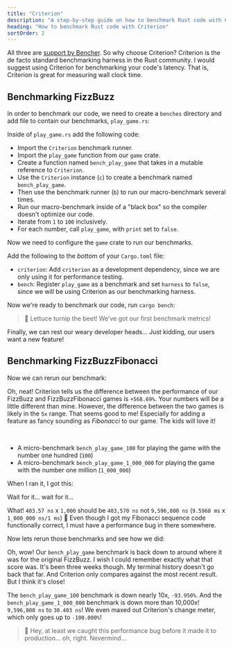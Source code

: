 ```yaml
---
title: "Criterion"
description: "A step-by-step guide on how to benchmark Rust code with Criterion"
heading: "How to benchmark Rust code with Criterion"
sortOrder: 2
---
```



<Benchmarking />

<FizzBuzzRust />

<StepByStepRust />

<MicroVsMacro />

<BenchmarkingRust />

All three are [support by Bencher](/docs/explanation/adapters/). So why choose Criterion?
Criterion is the de facto standard benchmarking harness in the Rust community.
I would suggest using Criterion for benchmarking your code's latency.
That is, Criterion is great for measuring wall clock time.

<FizzBuzzRefactor />

## Benchmarking FizzBuzz

In order to benchmark our code, we need to create a `benches` directory and add file to contain our benchmarks, `play_game.rs`:

<GameBenchesTree />

Inside of `play_game.rs` add the following code:

<FizzBuzzRefactorBenchesCode />

- Import the `Criterion` benchmark runner.
- Import the `play_game` function from our `game` crate.
- Create a function named `bench_play_game` that takes in a mutable reference to `Criterion`.
- Use the `Criterion` instance (`c`) to create a benchmark named `bench_play_game`.
- Then use the benchmark runner (`b`) to run our macro-benchmark several times.
- Run our macro-benchmark inside of a "black box" so the compiler doesn't optimize our code.
- Iterate from `1` to `100` inclusively.
- For each number, call `play_game`, with `print` set to `false`.

Now we need to configure the `game` crate to run our benchmarks.

Add the following to the _bottom_ of your `Cargo.toml` file:

<GameCargoToml />

- `criterion`: Add `criterion` as a development dependency, since we are only using it for performance testing.
- `bench`: Register `play_game` as a benchmark and set `harness` to `false`, since we will be using Criterion as our benchmarking harness.

Now we're ready to benchmark our code, run `cargo bench`:

<BenchPlayGameOutput />

> 🐰 Lettuce turnip the beet! We've got our first benchmark metrics!

Finally, we can rest our weary developer heads...
Just kidding, our users want a new feature!

<FizzBuzzFibonacciRust>
  <PlayGameRustCode />
</FizzBuzzFibonacciRust>

## Benchmarking FizzBuzzFibonacci

Now we can rerun our benchmark:

<BenchPlayGameFibonacciOutput />

Oh, neat! Criterion tells us the difference between the performance of our FizzBuzz and FizzBuzzFibonacci games is `+568.69%`.
Your numbers will be a little different than mine.
However, the difference between the two games is likely in the `5x` range.
That seems good to me! Especially for adding a feature as fancy sounding as _Fibonacci_ to our game.
The kids will love it!

<FizzBuzzFibonacciOpenRust>
  <FizzBuzzFibonacciOpenRustCode />
</FizzBuzzFibonacciOpenRust>

<TheEnd />

<br />

<OnFire />

<BenchPlayGameOnFireCode />

- A micro-benchmark `bench_play_game_100` for playing the game with the number one hundred (`100`)
- A micro-benchmark `bench_play_game_1_000_000` for playing the game with the number one million (`1_000_000`)

When I ran it, I got this:

<BenchPlayGameOnFireOutputStart />

Wait for it... wait for it...

<BenchPlayGameOnFireOutput />

What! `403.57 ns` x `1,000` should be `403,570 ns` not `9,596,800 ns` (`9.5968 ms` x `1_000_000 ns/1 ms`) 🤯
Even though I got my Fibonacci sequence code functionally correct, I must have a performance bug in there somewhere.

<FizzBuzzFibonacciFixRust />

Now lets rerun those benchmarks and see how we did:

<BenchPlayGameFixOutput />

Oh, wow! Our `bench_play_game` benchmark is back down to around where it was for the original FizzBuzz.
I wish I could remember exactly what that score was. It's been three weeks though.
My terminal history doesn't go back that far.
And Criterion only compares against the most recent result.
But I think it's close!

The `bench_play_game_100` benchmark is down nearly 10x, `-93.950%`.
And the `bench_play_game_1_000_000` benchmark is down more than 10,000x! `9,596,800 ns` to `30.403 ns`!
We even maxed out Criterion's change meter, which only goes up to `-100.000%`!

> 🐰 Hey, at least we caught this performance bug before it made it to production... oh, right. Nevermind...

<CatchInCi />

<CatchInCiOutput />

<CatchInCiPlot />

<CatchInCiPlotRustBench title="How to Benchmark Rust with Criterion" />

<BencherFooter />
